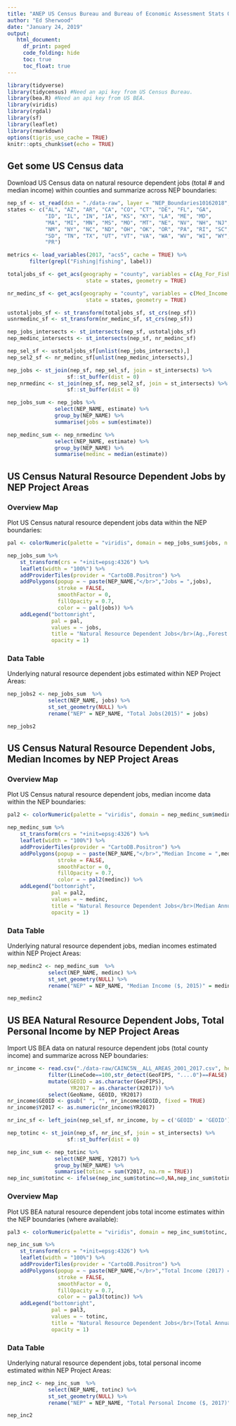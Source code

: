 ```yaml
---
title: "ANEP US Census Bureau and Bureau of Economic Assessment Stats Query"
author: "Ed Sherwood"
date: "January 24, 2019"
output: 
   html_document:
     df_print: paged
     code_folding: hide
     toc: true
     toc_float: true
---
```


```r
library(tidyverse)
library(tidycensus) #Need an api key from US Census Bureau.
library(bea.R) #Need an api key from US BEA.
library(viridis)
library(rgdal)
library(sf)
library(leaflet)
library(rmarkdown)
options(tigris_use_cache = TRUE)
knitr::opts_chunk$set(echo = TRUE)
```

## Get some US Census data

Download US Census data on natural resource dependent jobs (total # and median income) within counties and summarize across NEP boundaries:

```r
nep_sf <- st_read(dsn = "./data-raw", layer = "NEP_Boundaries10162018", quiet = TRUE)
states <- c("AL", "AZ", "AR", "CA", "CO", "CT", "DE", "FL", "GA",
            "ID", "IL", "IN", "IA", "KS", "KY", "LA", "ME", "MD",
            "MA", "MI", "MN", "MS", "MO", "MT", "NE", "NV", "NH", "NJ",
            "NM", "NY", "NC", "ND", "OH", "OK", "OR", "PA", "RI", "SC",
            "SD", "TN", "TX", "UT", "VT", "VA", "WA", "WV", "WI", "WY",
            "PR")

metrics <- load_variables(2017, "acs5", cache = TRUE) %>% 
       filter(grepl("Fishing|fishing", label))

totaljobs_sf <- get_acs(geography = "county", variables = c(Ag_For_Fish_Hunt_Min = "C24050_002"), 
                         state = states, geometry = TRUE)

nr_medinc_sf <- get_acs(geography = "county", variables = c(Med_Income = "B24031_003"), 
                         state = states, geometry = TRUE)

ustotaljobs_sf <- st_transform(totaljobs_sf, st_crs(nep_sf))
usnrmedinc_sf <- st_transform(nr_medinc_sf, st_crs(nep_sf))

nep_jobs_intersects <- st_intersects(nep_sf, ustotaljobs_sf)
nep_medinc_intersects <- st_intersects(nep_sf, nr_medinc_sf)

nep_sel_sf <- ustotaljobs_sf[unlist(nep_jobs_intersects),]
nep_sel2_sf <- nr_medinc_sf[unlist(nep_medinc_intersects),]

nep_jobs <- st_join(nep_sf, nep_sel_sf, join = st_intersects) %>%
                   sf::st_buffer(dist = 0)
nep_nrmedinc <- st_join(nep_sf, nep_sel2_sf, join = st_intersects) %>%
                   sf::st_buffer(dist = 0)

nep_jobs_sum <- nep_jobs %>% 
               select(NEP_NAME, estimate) %>%
               group_by(NEP_NAME) %>% 
               summarise(jobs = sum(estimate))

nep_medinc_sum <- nep_nrmedinc %>% 
               select(NEP_NAME, estimate) %>%
               group_by(NEP_NAME) %>% 
               summarise(medinc = median(estimate))

```

## US Census Natural Resource Dependent Jobs by NEP Project Areas {.tabset}

### Overview Map

Plot US Census natural resource dependent jobs data within the NEP boundaries:
```r

pal <- colorNumeric(palette = "viridis", domain = nep_jobs_sum$jobs, n = 10)

nep_jobs_sum %>%
    st_transform(crs = "+init=epsg:4326") %>%
    leaflet(width = "100%") %>%
    addProviderTiles(provider = "CartoDB.Positron") %>%
    addPolygons(popup = ~ paste(NEP_NAME,"</br>","Jobs = ",jobs),
                stroke = FALSE,
                smoothFactor = 0,
                fillOpacity = 0.7,
                color = ~ pal(jobs)) %>%
    addLegend("bottomright", 
              pal = pal, 
              values = ~ jobs,
              title = "Natural Resource Dependent Jobs</br>(Ag.,Forest.,Fishing,Hunting,Mining)",
              opacity = 1)
```

### Data Table

Underlying natural resource dependent jobs estimated within NEP Project Areas:
```r
nep_jobs2 <- nep_jobs_sum  %>% 
             select(NEP_NAME, jobs) %>% 
             st_set_geometry(NULL) %>% 
             rename("NEP" = NEP_NAME, "Total Jobs(2015)" = jobs)

nep_jobs2
```

## US Census Natural Resource Dependent Jobs, Median Incomes by NEP Project Areas {.tabset}

### Overview Map

Plot US Census natural resource dependent jobs, median income data within the NEP boundaries:
``` r
pal2 <- colorNumeric(palette = "viridis", domain = nep_medinc_sum$medinc, n = 10)

nep_medinc_sum %>%
    st_transform(crs = "+init=epsg:4326") %>%
    leaflet(width = "100%") %>%
    addProviderTiles(provider = "CartoDB.Positron") %>%
    addPolygons(popup = ~ paste(NEP_NAME,"</br>","Median Income = ",medinc),
                stroke = FALSE,
                smoothFactor = 0,
                fillOpacity = 0.7,
                color = ~ pal2(medinc)) %>%
    addLegend("bottomright", 
              pal = pal2, 
              values = ~ medinc,
              title = "Natural Resource Dependent Jobs</br>(Median Annual Income)",
              opacity = 1)
```

### Data Table
Underlying natural resource dependent jobs, median incomes estimated within NEP Project Areas:
```r
nep_medinc2 <- nep_medinc_sum  %>% 
             select(NEP_NAME, medinc) %>% 
             st_set_geometry(NULL) %>% 
             rename("NEP" = NEP_NAME, "Median Income ($, 2015)" = medinc)

nep_medinc2
```

## US BEA Natural Resource Dependent Jobs, Total Personal Income by NEP Project Areas {.tabset}


Import US BEA data on natural resource dependent jobs (total county income) and summarize across NEP boundaries:

```r

nr_income <- read.csv("./data-raw/CAINC5N__ALL_AREAS_2001_2017.csv", header = TRUE) %>% 
             filter(LineCode==100,str_detect(GeoFIPS, "....0")==FALSE) %>%    
             mutate(GEOID = as.character(GeoFIPS),
                    YR2017 = as.character(X2017)) %>% 
             select(GeoName, GEOID, YR2017)
nr_income$GEOID <- gsub(" ", "", nr_income$GEOID, fixed = TRUE)
nr_income$Y2017 <- as.numeric(nr_income$YR2017)

nr_inc_sf <- left_join(nep_sel_sf, nr_income, by = c('GEOID' = 'GEOID'))

nep_totinc <- st_join(nep_sf, nr_inc_sf, join = st_intersects) %>%
                   sf::st_buffer(dist = 0)

nep_inc_sum <- nep_totinc %>% 
               select(NEP_NAME, Y2017) %>%
               group_by(NEP_NAME) %>% 
               summarise(totinc = sum(Y2017, na.rm = TRUE))
nep_inc_sum$totinc <- ifelse(nep_inc_sum$totinc==0,NA,nep_inc_sum$totinc*1000)

```

### Overview Map

Plot US BEA natural resource dependent jobs total income estimates within the NEP boundaries (where available):

```r
pal3 <- colorNumeric(palette = "viridis", domain = nep_inc_sum$totinc, n = 10)

nep_inc_sum %>%
    st_transform(crs = "+init=epsg:4326") %>%
    leaflet(width = "100%") %>%
    addProviderTiles(provider = "CartoDB.Positron") %>%
    addPolygons(popup = ~ paste(NEP_NAME,"</br>","Total Income (2017) = ",totinc),
                stroke = FALSE,
                smoothFactor = 0,
                fillOpacity = 0.7,
                color = ~ pal3(totinc)) %>%
    addLegend("bottomright", 
              pal = pal3, 
              values = ~ totinc,
              title = "Natural Resource Dependent Jobs</br>(Total Annual Income, if reported)",
              opacity = 1)
```

### Data Table
Underlying natural resource dependent jobs, total personal income estimated within NEP Project Areas:
```r
nep_inc2 <- nep_inc_sum  %>% 
             select(NEP_NAME, totinc) %>% 
             st_set_geometry(NULL) %>% 
             rename("NEP" = NEP_NAME, "Total Personal Income ($, 2017)" = totinc)

nep_inc2

```